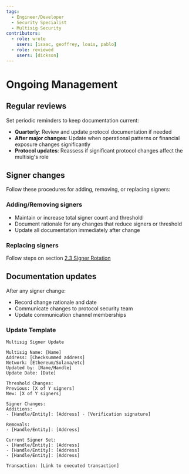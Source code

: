 ```yaml
---
tags:
  - Engineer/Developer
  - Security Specialist
  - Multisig Security
contributors:
  - role: wrote
    users: [isaac, geoffrey, louis, pablo]
  - role: reviewed
    users: [dickson]
---
```



<TagProvider>
<TagFilter />

# Ongoing Management

<TagList tags={frontmatter.tags} />
<AttributionList contributors={frontmatter.contributors} />

## Regular reviews

Set periodic reminders to keep documentation current:
- **Quarterly**: Review and update protocol documentation if needed
- **After major changes**: Update when operational patterns or financial exposure changes significantly
- **Protocol updates**: Reassess if significant protocol changes affect the multisig's role

## Signer changes

Follow these procedures for adding, removing, or replacing signers:

### Adding/Removing signers
- Maintain or increase total signer count and threshold
- Document rationale for any changes that reduce signers or threshold
- Update all documentation immediately after change

### Replacing signers
Follow steps on section [2.3 Signer Rotation](./general-rules.md#signer-rotation) 

## Documentation updates

After any signer change:
- Record change rationale and date
- Communicate changes to protocol security team
- Update communication channel memberships

### Update Template

```
Multisig Signer Update

Multisig Name: [Name]
Address: [Checksummed address]
Network: [Ethereum/Solana/etc]
Updated by: [Name/Handle]
Update Date: [Date]

Threshold Changes:
Previous: [X of Y signers]
New: [X of Y signers]

Signer Changes:
Additions:
- [Handle/Entity]: [Address] - [Verification signature]

Removals:
- [Handle/Entity]: [Address]

Current Signer Set:
- [Handle/Entity]: [Address]
- [Handle/Entity]: [Address]
- [Handle/Entity]: [Address]

Transaction: [Link to executed transaction]
```


</TagProvider>
<ContributeFooter />